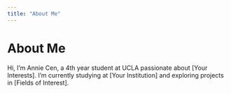```yaml
---
title: "About Me"
---
```

# About Me

Hi, I'm Annie Cen, a 4th year student at UCLA passionate about [Your Interests]. I'm currently studying at [Your Institution] and exploring projects in [Fields of Interest].
